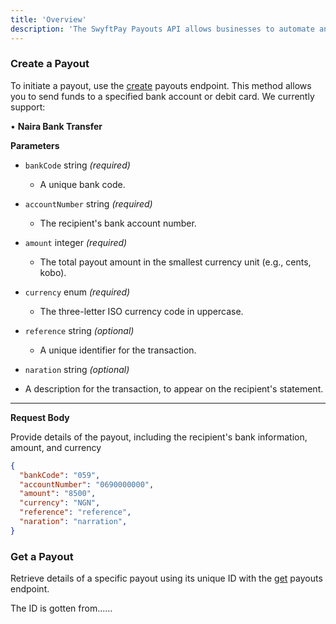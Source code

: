 ```yaml
---
title: 'Overview'
description: 'The SwyftPay Payouts API allows businesses to automate and manage payout processes efficiently, ensuring fast, secure, and reliable transactions. This guide covers how to create a payout and retrieve payout details using our API'
---
```



### Create a Payout
To initiate a payout, use the [create](/api-reference/payouts/create) payouts endpoint. This method allows you to send funds to a specified bank account or debit card. We currently support:

• **Naira Bank Transfer**

**Parameters**

- `bankCode` string *(required)*
  - A unique bank code.

- `accountNumber` string *(required)*
  - The recipient's bank account number.

- `amount` integer *(required)*
  - The total payout amount in the smallest currency unit (e.g., cents, kobo).

- `currency` enum *(required)*
  - The three-letter ISO currency code in uppercase.

- `reference` string *(optional)*
  - A unique identifier for the transaction.

- `naration` string *(optional)*
- A description for the transaction, to appear on the recipient's statement.

___

**Request Body**

Provide details of the payout, including the recipient's bank information, amount, and currency
```json
{
  "bankCode": "059",
  "accountNumber": "0690000000",
  "amount": "8500",
  "currency": "NGN",
  "reference": "reference",
  "naration": "narration",
}
```
### Get a Payout
Retrieve details of a specific payout using its unique ID with the [get](/api-reference/payouts/get) payouts endpoint.


<Tip>

The ID is gotten from......

</Tip>




